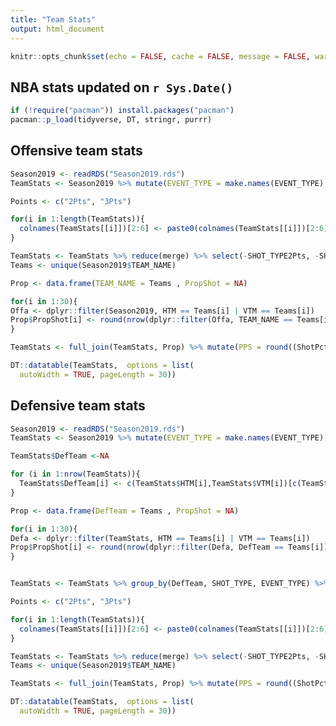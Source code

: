 ```yaml
---
title: "Team Stats"
output: html_document
---
```


```r
knitr::opts_chunk$set(echo = FALSE, cache = FALSE, message = FALSE, warning = FALSE)
```

## NBA stats updated on `r Sys.Date()`

```r
if (!require("pacman")) install.packages("pacman")
pacman::p_load(tidyverse, DT, stringr, purrr)
```

## Offensive team stats


```r
Season2019 <- readRDS("Season2019.rds")
TeamStats <- Season2019 %>% mutate(EVENT_TYPE = make.names(EVENT_TYPE), SHOT_TYPE = str_replace(SHOT_TYPE, " Field Goal", ""))  %>% group_by(TEAM_NAME, SHOT_TYPE, EVENT_TYPE) %>% dplyr::summarise(N = n()) %>% spread(key = EVENT_TYPE, value = N) %>% split(.$SHOT_TYPE) %>%  purrr::map(~mutate(.x, ShotPct = round(Made.Shot/(Made.Shot +Missed.Shot), 3), Total = Made.Shot + Missed.Shot))

Points <- c("2Pts", "3Pts")

for(i in 1:length(TeamStats)){
  colnames(TeamStats[[i]])[2:6] <- paste0(colnames(TeamStats[[i]])[2:6], Points[i])
}

TeamStats <- TeamStats %>% reduce(merge) %>% select(-SHOT_TYPE2Pts, -SHOT_TYPE3Pts, -Made.Shot2Pts, -Made.Shot3Pts, -Missed.Shot2Pts, -Missed.Shot3Pts) %>% mutate(TotalShots = Total2Pts + Total3Pts) %>% mutate(PercentageOf2s = round(Total2Pts/TotalShots,2),PercentageOf3s = round(Total3Pts/TotalShots, 2)) %>% select(-TotalShots, -Total2Pts, -Total3Pts)
Teams <- unique(Season2019$TEAM_NAME)

Prop <- data.frame(TEAM_NAME = Teams , PropShot = NA)

for(i in 1:30){
Offa <- dplyr::filter(Season2019, HTM == Teams[i] | VTM == Teams[i])
Prop$PropShot[i] <- round(nrow(dplyr::filter(Offa, TEAM_NAME == Teams[i]))/nrow(dplyr::filter(Offa,TEAM_NAME != Teams[i])),3)
}

TeamStats <- full_join(TeamStats, Prop) %>% mutate(PPS = round((ShotPct2Pts*2*PercentageOf2s)+(ShotPct3Pts*3*PercentageOf3s),3)) %>% mutate(AdjPPS = round((PPS * PropShot),3)) %>% arrange(desc(AdjPPS))
```

```r
DT::datatable(TeamStats,  options = list(
  autoWidth = TRUE, pageLength = 30))
```


## Defensive team stats


```r
Season2019 <- readRDS("Season2019.rds")
TeamStats <- Season2019 %>% mutate(EVENT_TYPE = make.names(EVENT_TYPE), SHOT_TYPE = str_replace(SHOT_TYPE, " Field Goal", ""))  

TeamStats$DefTeam <-NA

for (i in 1:nrow(TeamStats)){
  TeamStats$DefTeam[i] <- c(TeamStats$HTM[i],TeamStats$VTM[i])[c(TeamStats$HTM[i],TeamStats$VTM[i]) != TeamStats$TEAM_NAME[i]]
}

Prop <- data.frame(DefTeam = Teams , PropShot = NA)

for(i in 1:30){
Defa <- dplyr::filter(TeamStats, HTM == Teams[i] | VTM == Teams[i])
Prop$PropShot[i] <- round(nrow(dplyr::filter(Defa, DefTeam == Teams[i]))/nrow(dplyr::filter(Defa,DefTeam != Teams[i])),3)
}


TeamStats <- TeamStats %>% group_by(DefTeam, SHOT_TYPE, EVENT_TYPE) %>% dplyr::summarise(N = n()) %>% spread(key = EVENT_TYPE, value = N) %>% split(.$SHOT_TYPE) %>%  purrr::map(~mutate(.x, ShotPct = round(Made.Shot/(Made.Shot +Missed.Shot), 3), Total = Made.Shot + Missed.Shot))

Points <- c("2Pts", "3Pts")

for(i in 1:length(TeamStats)){
  colnames(TeamStats[[i]])[2:6] <- paste0(colnames(TeamStats[[i]])[2:6], Points[i])
}

TeamStats <- TeamStats %>% reduce(merge) %>% select(-SHOT_TYPE2Pts, -SHOT_TYPE3Pts, -Made.Shot2Pts, -Made.Shot3Pts, -Missed.Shot2Pts, -Missed.Shot3Pts) %>% mutate(TotalShots = Total2Pts + Total3Pts) %>% mutate(PercentageOf2s = round(Total2Pts/TotalShots,2),PercentageOf3s = round(Total3Pts/TotalShots, 2)) %>% select(-TotalShots, -Total2Pts, -Total3Pts)
Teams <- unique(Season2019$TEAM_NAME)

TeamStats <- full_join(TeamStats, Prop) %>% mutate(PPS = round((ShotPct2Pts*2*PercentageOf2s)+(ShotPct3Pts*3*PercentageOf3s),3)) %>% mutate(AdjPPS = round((PPS * PropShot),3)) %>% arrange(AdjPPS)
```

```r
DT::datatable(TeamStats,  options = list(
  autoWidth = TRUE, pageLength = 30))
```
